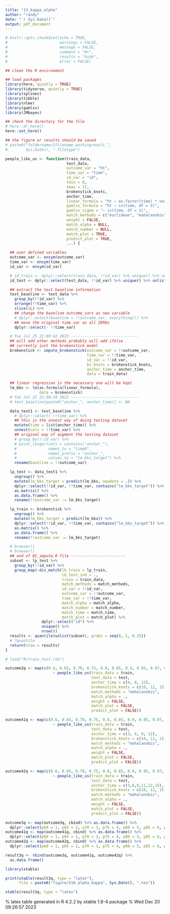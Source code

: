 ```yaml
---
title: "13_kappa_alpha"
author: "randy"
date: "`r Sys.Date()`"
output: pdf_document
---
```


```r
# knitr::opts_chunk$set(echo = TRUE,
#                       warnings = FALSE,
#                       message = FALSE,
#                       comment = "#>",
#                       results = "hide",
#                       error = FALSE)

## clean the R environment

## load packages
library(here, quietly = TRUE)
library(tidyverse, quietly = TRUE)
library(splines)
library(tibble)
library(nlme)
library(gamlss)
library(JMbayes)

## check the directory for the file
# here::dr_here()
here::set_here()

## the figure or results should be saved 
# paste0("foldername/Sfilename_workingresult_", 
#.       Sys.Date(), ".filetype")
```

```r
people_like_us <- function(train_data,
                           test_data,
                           outcome_var = "ht",
                           time_var = "time",
                           id_var = "id",
                           tmin = 0,
                           tmax = 17,
                           brokenstick_knots,
                           anchor_time,
                           linear_formula = "ht ~ as.factor(time) * sex + ethnic + genotype + baseline",
                           gamlss_formula = "ht ~ cs(time, df = 3)",
                           gamlss_sigma = "~ cs(time, df = 1)",
                           match_methods = c("euclidean", "mahalanobis", "single"),
                           weight = FALSE,
                           match_alpha = NULL,
                           match_number = NULL,
                           match_plot = TRUE,
                           predict_plot = TRUE,
                           ...) {

  ## user defined variables
  outcome_var <- ensym(outcome_var)
  time_var <- ensym(time_var)
  id_var <- ensym(id_var)

  # id_train <- dplyr::select(train_data, !!id_var) %>% unique() %>% unlist()
  id_test <- dplyr::select(test_data, !!id_var) %>% unique() %>% unlist()

  ## extract the test baseline information
  test_baseline <- test_data %>%
    group_by(!!id_var) %>%
    arrange(!!time_var) %>%
    slice(1L) %>%
    ## change the baseline outcome_vars as new variable
    # dplyr::select(baseline = !!outcome_var, everything()) %>%
    ## move the original time_var as all ZEROs
    dplyr::select(- !!time_var)

  # Tue Jul 25 22:09:42 2023 ------------------------------
  ## will add other methods probably will add ifelse
  ## currently just the brokenstick model
  brokenstick <- impute_brokenstick(outcome_var = !!outcome_var,
                                    time_var = !!time_var,
                                    id_var = !!id_var,
                                    bs_knots = brokenstick_knots,
                                    anchor_time = anchor_time,
                                    data = train_data)

  ## linear regression is the necessary one will be kept
  lm_bks <- lm(as.formula(linear_formula),
               data = brokenstick)
  # Tue Jul 25 22:30:34 2023 ------------------------------
  # test_baseline[paste0("anchor_", anchor_time)] <- NA

  data_test1 <- test_baseline %>%
    # dplyr::select(-!!time_var) %>%
    ## this is the unnest way of doing testing dataset
    mutate(time = list(anchor_time)) %>%
    unnest(cols = !!time_var) %>%
    ## original way of augment the testing dataset
    # group_by(!!id_var) %>%
    # pivot_longer(cols = contains("anchor_"),
    #              names_to = "time0",
    #              names_prefix = "anchor_",
    #              values_to = "lm_bks_target") %>%
    rename(baseline = !!outcome_var)

  lp_test <- data_test1 %>%
    ungroup() %>%
    mutate(lm_bks_target = predict(lm_bks, newdata = .)) %>%
    dplyr::select(!!id_var, !!time_var, contains("lm_bks_target")) %>%
    as.matrix() %>%
    as.data.frame() %>%
    rename(!!outcome_var := lm_bks_target)

  lp_train <- brokenstick %>%
    ungroup() %>%
    mutate(lm_bks_target = predict(lm_bks)) %>%
    dplyr::select(!!id_var, !!time_var, contains("lm_bks_target")) %>%
    as.matrix() %>%
    as.data.frame() %>%
    rename(!!outcome_var := lm_bks_target)

  # browser()
  # browser()
  ## end of 01_impute.R file ------------------------
  subset <- lp_test %>%
    group_by(!!id_var) %>%
    group_map(~dis_match(lb_train = lp_train,
                         lb_test_ind = .,
                         train = train_data,
                         match_methods = match_methods,
                         id_var = !!id_var,
                         outcome_var = !!outcome_var,
                         time_var = !!time_var,
                         match_alpha = match_alpha,
                         match_number = match_number,
                         match_time = match_time,
                         match_plot = match_plot) %>% 
                dplyr::select("id") %>%
                unique() %>%
                nrow())
  results <- quantile(unlist(subset), probs = seq(0, 1, 0.25))
  # ?quantile
  return(nrow = results)
}

```



```r
# load("R/train_test.rda")

outcome3q <- map(c(0.6, 0.65, 0.70, 0.75, 0.8, 0.85, 0.9, 0.95, 0.97, 0.99, 0.995),
                     ~ people_like_us(train_data = train,
                                      test_data = test,
                                      anchor_time = c(4, 8, 12),
                                      brokenstick_knots = c(10, 12, 15),
                                      match_methods = "mahalanobis",
                                      match_alpha = .,
                                      weight = FALSE,
                                      match_plot = FALSE,
                                      predict_plot = FALSE))

outcome41q <- map(c(0.6, 0.65, 0.70, 0.75, 0.8, 0.85, 0.9, 0.95, 0.97, 0.99, 0.995),
                     ~ people_like_us(train_data = train,
                                      test_data = test,
                                      anchor_time = c(3, 6, 9, 12),
                                      brokenstick_knots = c(10, 12, 15),
                                      match_methods = "mahalanobis",
                                      match_alpha = .,
                                      weight = FALSE,
                                      match_plot = FALSE,
                                      predict_plot = FALSE))

outcome42q <- map(c(0.6, 0.65, 0.70, 0.75, 0.8, 0.85, 0.9, 0.95, 0.97, 0.99, 0.995),
                     ~ people_like_us(train_data = train,
                                      test_data = test,
                                      anchor_time = c(3,6,9,11,12,15),
                                      brokenstick_knots = c(10, 12, 15),
                                      match_methods = "mahalanobis",
                                      match_alpha = .,
                                      weight = FALSE,
                                      match_plot = FALSE,
                                      predict_plot = FALSE))

outcome3q <- map(outcome3q, cbind) %>% as.data.frame() %>% 
  dplyr::select(p60 = 1, p65 = 2, p70 = 3, p75 = 4, p80 = 5, p85 = 6, p90 = 7, p95 = 8, p97 = 9, p99 = 10, p100 = 11)
outcome41q <- map(outcome41q, cbind) %>% as.data.frame() %>% 
  dplyr::select(p60 = 1, p65 = 2, p70 = 3, p75 = 4, p80 = 5, p85 = 6, p90 = 7, p95 = 8, p97 = 9, p99 = 10, p100 = 11)
outcome42q <- map(outcome42q, cbind) %>% as.data.frame() %>% 
  dplyr::select(p60 = 1, p65 = 2, p70 = 3, p75 = 4, p80 = 5, p85 = 6, p90 = 7, p95 = 8, p97 = 9, p99 = 10, p100 = 11)

result3q <- rbind(outcome3q, outcome41q, outcome42q) %>%
  as.data.frame()

```

```r
library(xtable)

print(xtable(result3q, type = "latex"), 
      file = paste0("figure/S10_alpha_kappa", Sys.Date(), ".tex"))

xtable(result3q, type = "latex")

```

% latex table generated in R 4.2.2 by xtable 1.8-4 package
% Wed Dec 20 09:26:57 2023
\begin{table}[ht]
\centering
\begin{tabular}{rrrrrrrrrrrr}
  \hline
 & p65 & p70 & p75 & p80 & p85 & p90 & p95 & p97 & p99\\ 
  \hline
1 & 41.00 & 38.00 & 29.00 & 26.00 & 22.00 & 17.00 & 11.00 & 7.00 & 6.00 & 1.00 & 0.00 \\ 
  2 & 277.00 & 261.00 & 238.00 & 221.00 & 201.00 & 173.00 & 151.00 & 115.00 & 98.00 & 68.00 & 54.00 \\ 
  3 & 338.00 & 326.00 & 308.00 & 296.00 & 275.00 & 246.00 & 219.00 & 173.00 & 146.00 & 96.00 & 74.00 \\ 
  4 & 368.00 & 355.00 & 340.00 & 323.00 & 302.00 & 277.00 & 247.00 & 199.00 & 169.00 & 113.00 & 91.00 \\ 
  5 & 388.00 & 372.00 & 358.00 & 346.00 & 320.00 & 297.00 & 260.00 & 215.00 & 186.00 & 138.00 & 113.00 \\ 
  6 & 77.00 & 71.00 & 57.00 & 43.00 & 39.00 & 29.00 & 24.00 & 13.00 & 11.00 & 6.00 & 4.00 \\ 
  7 & 323.00 & 314.00 & 302.00 & 280.00 & 264.00 & 231.00 & 206.00 & 166.00 & 145.00 & 105.00 & 91.00 \\ 
  8 & 381.00 & 370.00 & 357.00 & 341.00 & 326.00 & 305.00 & 282.00 & 237.00 & 212.00 & 160.00 & 127.00 \\ 
  9 & 405.00 & 395.00 & 384.00 & 371.00 & 355.00 & 337.00 & 307.00 & 266.00 & 239.00 & 184.00 & 152.00 \\ 
  10 & 418.00 & 412.00 & 402.00 & 391.00 & 373.00 & 356.00 & 331.00 & 283.00 & 255.00 & 198.00 & 173.00 \\ 
   \hline
\end{tabular}
\end{table}


\begin{table}[ht]
\centering
\begin{tabular}{rrrrrrrrrrrr}
  \hline
 & p65 & p70 & p75 & p80 & p85 & p90 & p95 & p97 & p99\\ 
  \hline
1 & 41.00 & 38.00 & 29.00 & 26.00 & 22.00 & 17.00 & 11.00 & 7.00 & 6.00 & 1.00 & 0.00 \\ 
  2 & 277.00 & 261.00 & 238.00 & 221.00 & 201.00 & 173.00 & 151.00 & 115.00 & 98.00 & 68.00 & 54.00 \\ 
  3 & 338.00 & 326.00 & 308.00 & 296.00 & 275.00 & 246.00 & 219.00 & 173.00 & 146.00 & 96.00 & 74.00 \\ 
  4 & 368.00 & 355.00 & 340.00 & 323.00 & 302.00 & 277.00 & 247.00 & 199.00 & 169.00 & 113.00 & 91.00 \\ 
  5 & 388.00 & 372.00 & 358.00 & 346.00 & 320.00 & 297.00 & 260.00 & 215.00 & 186.00 & 138.00 & 113.00 \\ 
  6 & 77.00 & 71.00 & 57.00 & 43.00 & 39.00 & 29.00 & 24.00 & 13.00 & 11.00 & 6.00 & 4.00 \\ 
  7 & 323.00 & 314.00 & 302.00 & 280.00 & 264.00 & 231.00 & 206.00 & 166.00 & 145.00 & 105.00 & 91.00 \\ 
  8 & 381.00 & 370.00 & 357.00 & 341.00 & 326.00 & 305.00 & 282.00 & 237.00 & 212.00 & 160.00 & 127.00 \\ 
  9 & 405.00 & 395.00 & 384.00 & 371.00 & 355.00 & 337.00 & 307.00 & 266.00 & 239.00 & 184.00 & 152.00 \\ 
  10 & 418.00 & 412.00 & 402.00 & 391.00 & 373.00 & 356.00 & 331.00 & 283.00 & 255.00 & 198.00 & 173.00 \\ 
  11 & 160.00 & 138.00 & 120.00 & 103.00 & 86.00 & 75.00 & 57.00 & 39.00 & 27.00 & 18.00 & 12.00 \\ 
  12 & 533.00 & 469.00 & 361.00 & 350.00 & 338.00 & 322.00 & 302.00 & 260.00 & 229.00 & 186.00 & 162.00 \\ 
  13 & 645.00 & 550.00 & 413.00 & 403.00 & 393.00 & 379.00 & 360.00 & 325.00 & 303.00 & 256.00 & 235.00 \\ 
  14 & 684.00 & 584.00 & 426.00 & 419.00 & 413.00 & 403.00 & 386.00 & 355.00 & 334.00 & 288.00 & 260.00 \\ 
  15 & 700.00 & 610.00 & 437.00 & 431.00 & 423.00 & 417.00 & 402.00 & 375.00 & 353.00 & 305.00 & 274.00 \\ 
   \hline
\end{tabular}
\end{table}




















